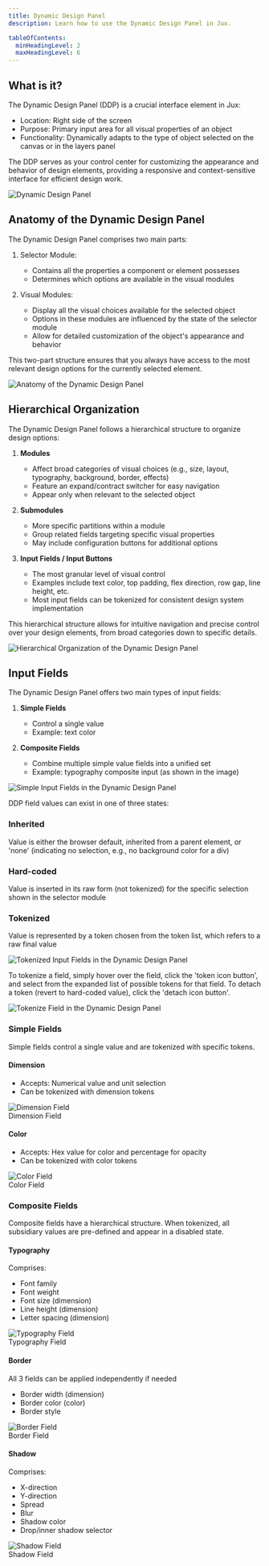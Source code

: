 ```yaml
---
title: Dynamic Design Panel
description: Learn how to use the Dynamic Design Panel in Jux.

tableOfContents:
  minHeadingLevel: 2
  maxHeadingLevel: 6
---
```



## What is it?

The Dynamic Design Panel (DDP) is a crucial interface element in Jux:

- Location: Right side of the screen
- Purpose: Primary input area for all visual properties of an object
- Functionality: Dynamically adapts to the type of object selected on the canvas or in the layers panel

The DDP serves as your control center for customizing the appearance and behavior of design elements, providing a responsive and context-sensitive interface for efficient design work.

<Image src={dynamicDesignPanel} alt="Dynamic Design Panel" width={563} />

## Anatomy of the Dynamic Design Panel
The Dynamic Design Panel comprises two main parts:

1. Selector Module:
    - Contains all the properties a component or element possesses
    - Determines which options are available in the visual modules

2. Visual Modules:
    - Display all the visual choices available for the selected object
    - Options in these modules are influenced by the state of the selector module
    - Allow for detailed customization of the object's appearance and behavior

This two-part structure ensures that you always have access to the most relevant design options for the currently selected element.

<Image src={ddpAnatomy} alt="Anatomy of the Dynamic Design Panel" width={563} />

## Hierarchical Organization

The Dynamic Design Panel follows a hierarchical structure to organize design options:

1. **Modules**
    - Affect broad categories of visual choices (e.g., size, layout, typography, background, border, effects)
    - Feature an expand/contract switcher for easy navigation
    - Appear only when relevant to the selected object

2. **Submodules**
    - More specific partitions within a module
    - Group related fields targeting specific visual properties
    - May include configuration buttons for additional options

3. **Input Fields / Input Buttons**
    - The most granular level of visual control
    - Examples include text color, top padding, flex direction, row gap, line height, etc.
    - Most input fields can be tokenized for consistent design system implementation

This hierarchical structure allows for intuitive navigation and precise control over your design elements, from broad categories down to specific details.

<Image src={ddpHierarchy} alt="Hierarchical Organization of the Dynamic Design Panel" width={563} />

## Input Fields

The Dynamic Design Panel offers two main types of input fields:

1. **Simple Fields**
    - Control a single value
    - Example: text color

2. **Composite Fields**
    - Combine multiple simple value fields into a unified set
    - Example: typography composite input (as shown in the image)

<Image src={ddpInputFieldsSimple} alt="Simple Input Fields in the Dynamic Design Panel" width={563} />

DDP field values can exist in one of three states:

### Inherited

Value is either the browser default, inherited from a parent element, or 'none' (indicating no selection, e.g., no background color for a div)

### Hard-coded

Value is inserted in its raw form (not tokenized) for the specific selection shown in the selector module

### Tokenized

Value is represented by a token chosen from the token list, which refers to a raw final value

<Image src={ddpTokenized} alt="Tokenized Input Fields in the Dynamic Design Panel" width={563} />

To tokenize a field, simply hover over the field, click the 'token icon button', and select from the expanded list of possible tokens for that field. To detach a token (revert to hard-coded value), click the 'detach icon button'.

<Image src={tokenizeField} alt="Tokenize Field in the Dynamic Design Panel" width={400} />

### Simple Fields

Simple fields control a single value and are tokenized with specific tokens.

#### Dimension

- Accepts: Numerical value and unit selection
- Can be tokenized with dimension tokens

<div style={{ textAlign: 'center' }}>
  <picture>
    <Image src={dimensionField} alt="Dimension Field" width={352} />
    <Figcaption>Dimension Field</Figcaption>
  </picture>
</div>

#### Color

- Accepts: Hex value for color and percentage for opacity
- Can be tokenized with color tokens

<div style={{ textAlign: 'center' }}>
  <picture>
    <Image src={colorField} alt="Color Field" width={352} />
    <Figcaption>Color Field</Figcaption>
  </picture>
</div>

### Composite Fields

Composite fields have a hierarchical structure. When tokenized, all subsidiary values are pre-defined and appear in a disabled state.

#### Typography

Comprises:
- Font family
- Font weight
- Font size (dimension)
- Line height (dimension)
- Letter spacing (dimension)

<div style={{ textAlign: 'center' }}>
  <picture>
    <Image src={typographyField} alt="Typography Field" width={563} />
    <Figcaption>Typography Field</Figcaption>
  </picture>
</div>

#### Border

All 3 fields can be applied independently if needed

- Border width (dimension)
- Border color (color)
- Border style

<div style={{ textAlign: 'center' }}>
  <picture>
    <Image src={borderField} alt="Border Field" width={563} />
    <Figcaption>Border Field</Figcaption>
  </picture>
</div>

#### Shadow

Comprises:

- X-direction
- Y-direction
- Spread
- Blur
- Shadow color
- Drop/inner shadow selector

<div style={{ textAlign: 'center' }}>
  <picture>
    <Image src={shadowField} alt="Shadow Field" width={563} />
    <Figcaption>Shadow Field</Figcaption>
  </picture>
</div>